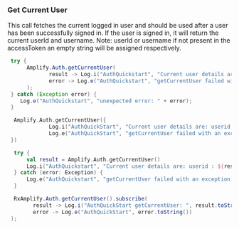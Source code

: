 ### Get Current User

This call fetches the current logged in user and should be used after a user has been successfully signed in.
If the user is signed in, it will return the current userId and username.
Note: userId or username if not present in the accessToken an empty string will be assigned respectively.

<BlockSwitcher>

<Block name="Java">

```java
 try {
      Amplify.Auth.getCurrentUser(
             result -> Log.i("AuthQuickstart", "Current user details are:" + result.toString(),
             error -> Log.e("AuthQuickstart", "getCurrentUser failed with an exception: " + error)
      );
 } catch (Exception error) {
    Log.e("AuthQuickstart", "unexpected error: " + error);
 }
```
</Block>

<Block name="Kotlin - Callbacks">

```kotlin
  Amplify.Auth.getCurrentUser({
             Log.i("AuthQuickStart", "Current user details are: userid : ${it.userId} username: ${it.username}")},{
             Log.e("AuthQuickStart", "getCurrentUser failed with an exception: ", it)
 })
```
</Block>

<Block name="Kotlin - Coroutines">

```kotlin
  try {
      val result = Amplify.Auth.getCurrentUser()
      Log.i("AuthQuickstart", "Current user details are: userid : ${result.userId} username: ${result.username}")
  } catch (error: Exception) {
      Log.e("AuthQuickstart", "getCurrentUser failed with an exception: $error")
  }
```
</Block>

<Block name="RxJava">

```java
  RxAmplify.Auth.getCurrentUser().subscribe(
        result -> Log.i("AuthQuickStart getCurrentUser: ", result.toString()),
        error -> Log.e("AuthQuickStart", error.toString())
 );
```
</Block>

</BlockSwitcher>
